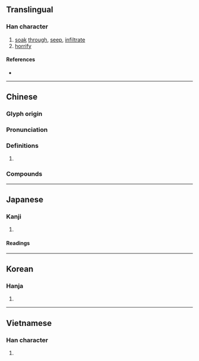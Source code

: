 {{also|渗}}
{{character info/new}}
==Translingual==

===Han character===
{{Han char|rn=85|rad=水|as=11|sn=14|four=33122|canj=EIIH|ids=⿰氵參}}

# [[soak]] [[through]], [[seep]], [[infiltrate]]
# [[horrify]]

====References====
* {{Han ref|kx=0643.350|dkj=18081|dj=1051.130|hdz=31734.030|uh=6EF2|ud=28402|bh=BAAF|bd=47791}}

----

==Chinese==
{{zh-forms|s=渗}}

===Glyph origin===
{{Han etym}}

===Pronunciation===
{{zh-pron
|m=shèn
|m-s=
|c=sam3
|c-t=
|g=
|h=pfs=
|j=
|mb=
|md=
|mn=siàm/sìm
|mn_note=siàm - vernacular; sìm - literary
|mn-t=
|w=
|x=
|mc=y
|oc=y
|cat=v
}}

===Definitions===
{{zh-hanzi}}

# {{rfdef|zh}}

===Compounds===
{{zh-der|滲透|反滲透|偽裝滲透|滲水|滲漉|滲溝|海上滲透|滲入|滲漏|滲坑|滲出|滲瀨}}

----

==Japanese==

===Kanji===
{{ja-kanji|grade=|rs=水11}}

# {{rfdef|ja|sort=水11}}

====Readings====
{{ja-readings
|goon=しん<しむ
|kanon=しん<しむ
|kun=にじ-む, し-みる
}}

----

==Korean==

===Hanja===
{{ko-hanja|hangeul=참|eumhun=}}

# {{rfdef|ko|sort=水11}}

----

==Vietnamese==

===Han character===
{{vi-hantu|rs=水11|rướm}}

# {{rfdef|vi|sort=水11}}